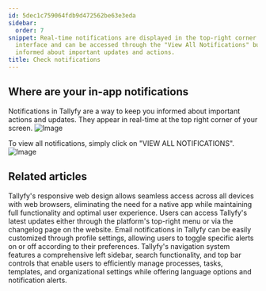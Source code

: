 ```yaml
---
id: 5dec1c759064fdb9d472562be63e3eda
sidebar:
  order: 7
snippet: Real-time notifications are displayed in the top-right corner of Tallyfy's
  interface and can be accessed through the "View All Notifications" button to stay
  informed about important updates and actions.
title: Check notifications
---
```


## Where are your in-app notifications

Notifications in Tallyfy are a way to keep you informed about important actions and updates. They appear in real-time at the top right corner of your screen.
![Image](https://screenshots.tallyfy.com/tallyfy%2Fpro%2Fdesktop-light-show-notifications.png)

To view all notifications, simply click on "VIEW ALL NOTIFICATIONS".
![Image](https://screenshots.tallyfy.com/tallyfy%2Fpro%2Fdesktop-light-show-all-notifications.png)


## Related articles
<CardGrid>
<LinkTitleCard header="<b>Miscellaneous > Tallyfy on mobile devices</b>" href="/products/pro/miscellaneous/does-tallyfy-work-on-all-devices/" > Tallyfy's responsive web design allows seamless access across all devices with web browsers, eliminating the need for a native app while maintaining full functionality and optimal user experience. </LinkTitleCard>
<LinkTitleCard header="<b>Miscellaneous > Stay updated with Tallyfy's latest features</b>" href="/products/pro/miscellaneous/how-can-i-stay-updated-with-tallyfys-latest-features/" > Users can access Tallyfy's latest updates either through the platform's top-right menu or via the changelog page on the website. </LinkTitleCard>
<LinkTitleCard header="<b>Personal Settings > Manage Email Notifications</b>" href="/products/pro/settings/personal-settings/how-can-i-manage-email-notifications-in-tallyfy/" > Email notifications in Tallyfy can be easily customized through profile settings, allowing users to toggle specific alerts on or off according to their preferences. </LinkTitleCard>
<LinkTitleCard header="<b>Tutorials > Navigate Tallyfy</b>" href="/products/pro/tutorials/navigate-tallyfy/" > Tallyfy's navigation system features a comprehensive left sidebar, search functionality, and top bar controls that enable users to efficiently manage processes, tasks, templates, and organizational settings while offering language options and notification alerts. </LinkTitleCard>
</CardGrid>